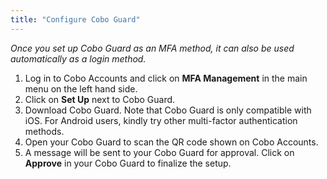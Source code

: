 ```yaml
---
title: "Configure Cobo Guard"
---
```

_Once you set up Cobo Guard as an MFA method, it can also be used automatically as a login method._


1) Log in to Cobo Accounts and click on **MFA Management** in the main menu on the left hand side.
2) Click on **Set Up** next to Cobo Guard.
3) Download Cobo Guard. Note that Cobo Guard is only compatible with iOS. For Android users, kindly try other multi-factor authentication methods.
4) Open your Cobo Guard to scan the QR code shown on Cobo Accounts.
5) A message will be sent to your Cobo Guard for approval. Click on **Approve** in your Cobo Guard to finalize the setup.


